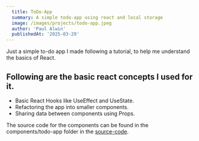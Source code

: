 ```yaml
---
  title: ToDo-App
  summary: A simple todo-app using react and local storage
  image: /images/projects/todo-app.jpeg
  author: 'Paul Alwin'
  publishedAt: '2025-03-29'
---
```


Just a simple to-do app I made following a tutorial, to help me understand the basics of React. 

<ToDoApp />

## Following are the basic react concepts I used for it.

- Basic React Hooks like UseEffect and UseState.
- Refactoring the app into smaller components. 
- Sharing data between components using Props. 

The source code for the components can be found in the components/todo-app folder in the 
<a href="https://github.com/paulalwin91/my-portfolio-website.git" target="_blank">source-code</a>.


